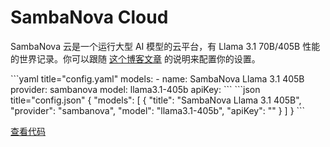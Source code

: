 
# SambaNova Cloud

SambaNova 云是一个运行大型 AI 模型的云平台，有 Llama 3.1 70B/405B 性能的世界记录。你可以跟随 [这个博客文章](https://sambanova.ai/blog/accelerating-coding-with-sambanova-cloud?ref=blog.continue.dev) 的说明来配置你的设置。

<Tabs groupId="config-example">
  <TabItem value="yaml" label="YAML">
  ```yaml title="config.yaml"
  models:
    - name: SambaNova Llama 3.1 405B
      provider: sambanova
      model: llama3.1-405b
      apiKey: <YOUR_SAMBANOVA_API_KEY>
  ```
  </TabItem>
  <TabItem value="json" label="JSON">
  ```json title="config.json"
  {
    "models": [
      {
        "title": "SambaNova Llama 3.1 405B",
        "provider": "sambanova",
        "model": "llama3.1-405b",
        "apiKey": "<YOUR_SAMBANOVA_API_KEY>"
      }
    ]
  }
  ```
  </TabItem>
</Tabs>

[查看代码](https://github.com/continuedev/continue/blob/main/core/llm/llms/SambaNova.ts)

